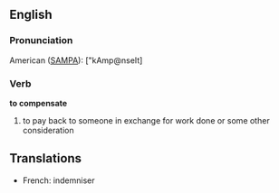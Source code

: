 ==English==

===Pronunciation===

American ([[SAMPA]]): ["kAmp@nseIt]

===Verb===

'''to compensate'''

#to pay back to someone in exchange for work done or some other consideration
==Translations==
*French: indemniser